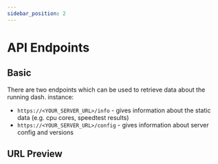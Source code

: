 ```yaml
---
sidebar_position: 2
---
```


# API Endpoints

## Basic

There are two endpoints which can be used to retrieve data about the running dash. instance:

- `https://<YOUR_SERVER_URL>/info` - gives information about the static data (e.g. cpu cores, speedtest results)
- `https://<YOUR_SERVER_URL>/config` - gives information about server config and versions

## URL Preview


<ApiPreview />
